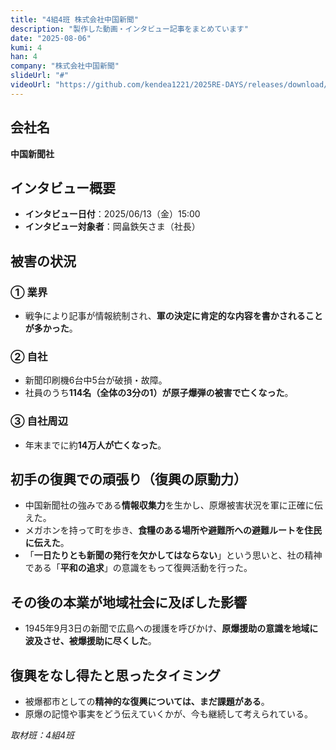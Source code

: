 ```yaml
---
title: "4組4班 株式会社中国新聞"
description: "製作した動画・インタビュー記事をまとめています"
date: "2025-08-06"
kumi: 4
han: 4
company: "株式会社中国新聞"
slideUrl: "#"
videoUrl: "https://github.com/kendea1221/2025RE-DAYS/releases/download/videos/44.mp4"
---
```

## 会社名
**中国新聞社**

## インタビュー概要
- **インタビュー日付**：2025/06/13（金）15:00  
- **インタビュー対象者**：岡畠鉄矢さま（社長）  

## 被害の状況

### ① 業界
- 戦争により記事が情報統制され、**軍の決定に肯定的な内容を書かされることが多かった**。  

### ② 自社
- 新聞印刷機6台中5台が破損・故障。  
- 社員のうち**114名（全体の3分の1）が原子爆弾の被害で亡くなった**。  

### ③ 自社周辺
- 年末までに約**14万人が亡くなった**。  

## 初手の復興での頑張り（復興の原動力）
- 中国新聞社の強みである**情報収集力**を生かし、原爆被害状況を軍に正確に伝えた。  
- メガホンを持って町を歩き、**食糧のある場所や避難所への避難ルートを住民に伝えた**。  
- 「**一日たりとも新聞の発行を欠かしてはならない**」という思いと、社の精神である「**平和の追求**」の意識をもって復興活動を行った。  

## その後の本業が地域社会に及ぼした影響
- 1945年9月3日の新聞で広島への援護を呼びかけ、**原爆援助の意識を地域に波及させ、被爆援助に尽くした**。  

## 復興をなし得たと思ったタイミング
- 被爆都市としての**精神的な復興については、まだ課題がある**。  
- 原爆の記憶や事実をどう伝えていくかが、今も継続して考えられている。  

*取材班：4組4班*
